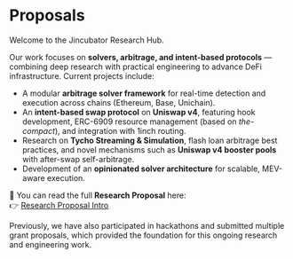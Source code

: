 # Proposals

Welcome to the Jincubator Research Hub.

Our work focuses on **solvers, arbitrage, and intent-based protocols** — combining deep research with practical engineering to advance DeFi infrastructure. Current projects include:

- A modular **arbitrage solver framework** for real-time detection and execution across chains (Ethereum, Base, Unichain).
- An **intent-based swap protocol** on **Uniswap v4**, featuring hook development, ERC-6909 resource management (based on _the-compact_), and integration with 1inch routing.
- Research on **Tycho Streaming & Simulation**, flash loan arbitrage best practices, and novel mechanisms such as **Uniswap v4 booster pools** with after-swap self-arbitrage.
- Development of an **opinionated solver architecture** for scalable, MEV-aware execution.

📑 You can read the full **Research Proposal** here:  
👉 [Research Proposal Intro](https://www.jincubator.com/research/intro)

Previously, we have also participated in hackathons and submitted multiple grant proposals, which provided the foundation for this ongoing research and engineering work.
